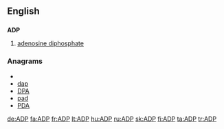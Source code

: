 ==English==

==={{initialism}}===
'''ADP'''

# {{biochemistry}} [[adenosine diphosphate]]

===Anagrams===
* {{alphagram|adp}}
* [[dap#English|dap]]
* [[DPA#English|DPA]]
* [[pad#English|pad]]
* [[PDA#English|PDA]]

[[de:ADP]]
[[fa:ADP]]
[[fr:ADP]]
[[lt:ADP]]
[[hu:ADP]]
[[ru:ADP]]
[[sk:ADP]]
[[fi:ADP]]
[[ta:ADP]]
[[tr:ADP]]